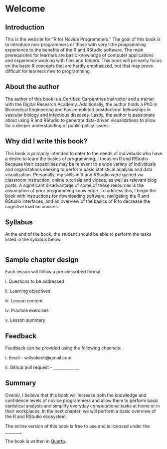 # Welcome

## Introduction

This is the website for “R for Novice Programmers.” The goal of this book is to introduce non-programmers or those with very little programming experience to the benefits of the R and RStudio software. The main prerequisites for learners are basic knowledge of computer applications and experience working with files and folders. This book will primarily focus on the basic R concepts that are hardly emphasized, but that may prove difficult for learners new to programming.

## About the author

The author of this book is a Certified Carpentries instructor and a trainer with the Digital Research Academy. Additionally, the author holds a PhD in Biomedical Engineering and has completed postdoctoral fellowships in vascular biology and infectious diseases. Lastly, the author is passionate about using R and RStudio to generate data-driven visualizations to allow for a deeper understanding of public policy issues.

## Why did I write this book?

This book is primarily intended to cater to the needs of individuals who have a desire to learn the basics of programming. I focus on R and RStudio because their capabilities may be relevant to a wide variety of individuals and organizations seeking to perform basic statistical analysis and data visualization. Personally, my skills in R and RStudio were gained via classroom instruction, online tutorials and videos, as well as relevant blog posts. A significant disadvantage of some of these resources is the assumption of prior programming knowledge. To address this, I begin the book with instructions for downloading software, navigating the R and RStudio interfaces, and an overview of the basics of R to decrease the cognitive load on novices.

## Syllabus

At the end of the book, the student should be able to perform the tasks listed in the syllabus below.

```r


```

## Sample chapter design

Each lesson will follow a pre-described format

i\. Questions to be addressed

ii\. Learning objectives

iii\. Lesson content

iv\. Practice exercises

v\. Lesson summary

## Feedback

Feedback can be provided using the following channels:

i\. Email - willyokech\@gmail.com

ii\. Github pull request - \_\_\_\_\_\_\_\_\_\_\_\_\_

## Summary

Overall, I believe that this book will increase both the knowledge and confidence levels of novice programmers and allow them to perform basic statistical analysis and simplify everyday computational tasks at home or in their workplaces. In the next chapter, we will perform a basic overview of the R and RStudio ecosystem.

The online version of this book is free to use and is licensed under the \_\_\_\_\_\_\_\_.

The book is written in [Quarto](https://quarto.org/).
